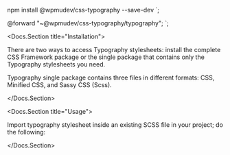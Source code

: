 
npm install @wpmudev/css-typography --save-dev
`;

@forward "~@wpmudev/css-typography/typography";
`;

<span></span>

<Docs.Section title="Installation">
	<p>
		There are two ways to access Typography stylesheets: install the
		complete CSS Framework package or the single package that contains only
		the Typography stylesheets you need.
	</p>
	<p>
		Typography single package contains three files in different formats:
		CSS, Minified CSS, and Sassy CSS (Scss).
	</p>
	<Source dark language="bash" format={false} code={codeInstall} />
</Docs.Section>

<Docs.Section title="Usage">
	<p>
		Import typography stylesheet inside an existing SCSS file in your
		project; do the following:
	</p>
	<Source dark language="css" format={false} code={codeUsage} />
</Docs.Section>
